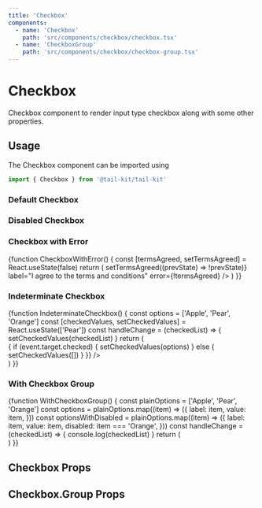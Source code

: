 ```yaml
---
title: 'Checkbox'
components:
  - name: 'Checkbox'
    path: 'src/components/checkbox/checkbox.tsx'
  - name: 'CheckboxGroup'
    path: 'src/components/checkbox/checkbox-group.tsx'
---
```



# Checkbox

Checkbox component to render input type checkbox along with some other properties.

## Usage

The Checkbox component can be imported using

```jsx
import { Checkbox } from '@tail-kit/tail-kit'
```

### Default Checkbox

<Playground>
  <Checkbox label="Remember Me" value="rememberMe" />
</Playground>

### Disabled Checkbox

<Playground>
  <div className="flex flex-col space-y-2">
    <Checkbox disabled={true} label="Unchecked-Disabled" />
    <Checkbox disabled={true} defaultChecked={true} label="Checked-Disabled" />
  </div>
</Playground>

### Checkbox with Error

<Playground>
  {function CheckboxWithError() {
    const [termsAgreed, setTermsAgreed] = React.useState(false)
    return (
      <Checkbox
        checked={termsAgreed}
        onChange={() => setTermsAgreed((prevState) => !prevState)}
        label="I agree to the terms and conditions"
        error={!termsAgreed}
      />
    )
  }}
</Playground>

### Indeterminate Checkbox

<Playground>
  {function IndeterminateCheckbox() {
    const options = ['Apple', 'Pear', 'Orange']
    const [checkedValues, setCheckedValues] = React.useState(['Pear'])
    const handleChange = (checkedList) => {
      setCheckedValues(checkedList)
    }
    return (
      <div className="inline-block p-4 space-y-4">
        <Checkbox
          label="Check All"
          checked={
            checkedValues.length === options.length
              ? true
              : checkedValues.length === 0
              ? false
              : 'indeterminate'
          }
          onChange={(event) => {
            if (event.target.checked) {
              setCheckedValues(options)
            } else {
              setCheckedValues([])
            }
          }}
        />
        <div className="border border-gray-200" />
        <Checkbox.Group
          options={options}
          value={checkedValues}
          onChange={handleChange}
        />
      </div>
    )
  }}
</Playground>

### With Checkbox Group

<Playground>
  {function WithCheckboxGroup() {
    const plainOptions = ['Apple', 'Pear', 'Orange']
    const options = plainOptions.map((item) => ({
      label: item,
      value: item,
    }))
    const optionsWithDisabled = plainOptions.map((item) => ({
      label: item,
      value: item,
      disabled: item === 'Orange',
    }))
    const handleChange = (checkedList) => {
      console.log(checkedList)
    }
    return (
      <div className="space-y-6">
        <Checkbox.Group
          options={plainOptions}
          value={['Apple', 'Orange']}
          onChange={handleChange}
        />
        <Checkbox.Group
          options={options}
          value={['Pear']}
          onChange={handleChange}
        />
        <Checkbox.Group
          options={optionsWithDisabled}
          value={['Apple']}
          onChange={handleChange}
        />
      </div>
    )
  }}
</Playground>

## Checkbox Props

<PropsTable of="Checkbox" />

## Checkbox.Group Props

<PropsTable of="CheckboxGroup" />
